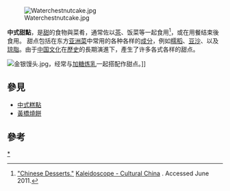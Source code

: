 {{expand|time=2016-12-05T09:37:42+00:00}}
{{Refimprove|time=2016-12-05T09:35:12+00:00}} 
[[Image:Waterchestnutcake.jpg|thumb]]

'''中式甜點'''，是[[甜|甜]]的食物與菜肴，通常佐以[[中国茶|茶]]、饭菜等一起食用<ref name="kaleidoscope">[http://kaleidoscope.cultural-china.com/en/8Kaleidoscope5550.html "Chinese Desserts."] {{Wayback|url=http://kaleidoscope.cultural-china.com/en/8Kaleidoscope5550.html |date=20110702152953 }} [http://kaleidoscope.cultural-china.com Kaleidoscope - Cultural China] {{Wayback|url=http://kaleidoscope.cultural-china.com/ |date=20110711102415 }}. Accessed June 2011.</ref>，或在用餐结束後食用。 甜点包括在东方[[亚洲菜|亚洲菜]]中常用的各种各样的[[成分|成分]]，例如[[糯稻|糯稻]]、[[豆沙|豆沙]]、以及[[琼脂|琼脂]]。由于[[中国文化|中国文化]]在[[中国历史|歷史]]的長期演進下，產生了许多各式各样的甜点。

[[File:金银馒头.jpg|thumb]]，经常与[[浓缩牛奶|加糖炼乳]]一起搭配作甜点。]]

==參見==
* [[中式糕點|中式糕點]]
* [[黃橋燒餅|黃橋燒餅]]

==參考==
{{reflist}}

{{Portal bar|饮食|中国}}

[[Category:中國甜食|*]]